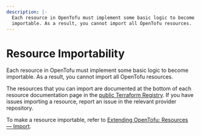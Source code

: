 ```yaml
---
description: |-
  Each resource in OpenTofu must implement some basic logic to become
  importable. As a result, you cannot import all OpenTofu resources.
---
```


# Resource Importability

Each resource in OpenTofu must implement some basic logic to become
importable. As a result, you cannot import all OpenTofu resources.

The resources that you can import are documented at the bottom of
each resource documentation page in the [public Terraform Registry](https://registry.terraform.io/). If you have issues importing a resource, report an issue in the relevant provider repository.

To make a resource importable, refer to [Extending OpenTofu: Resources — Import](/docs/plugin/sdkv2/resources/import).
